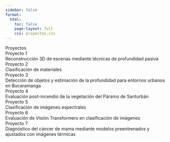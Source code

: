 ```yaml
---
sidebar: false
format:
  html:
    toc: false
    page-layout: full
    css: proyectos.css
---
```

<div class="page-title">Proyectos</div>

```{=html}

<div class="container">
  <div class="palette">
    <div class="color project1">
      <div class="content">
        <div class="title">Proyecto 1</div>
        <div class="description">Reconstrucción 3D de escenas mediante técnicas de profundidad pasiva</div>
      </div>
    </div>
    <div class="color project2">
      <div class="content">
        <div class="title">Proyecto 2</div>
        <div class="description">Clasificación de materiales</div>
      </div>
    </div>
    <div class="color project3">
      <div class="content">
        <div class="title">Proyecto 3</div>
        <div class="description">Detección de objetos y estimación de la profundidad para entornos urbanos en Bucaramanga</div>
      </div>
    </div>
    <div class="color project4">
      <div class="content">
        <div class="title">Proyecto 4</div>
        <div class="description">Evaluación post-incendio de la vegetación del Páramo de Santurbán</div>
      </div>
    </div>
    <div class="color project5">
      <div class="content">
        <div class="title">Proyecto 5</div>
        <div class="description">Clasificación de imágenes espectrales</div>
      </div>
    </div>
    <div class="color project6">
      <div class="content">
        <div class="title">Proyecto 6</div>
        <div class="description">Evaluación de Visión Transformers en clasificación de imágenes</div>
      </div>
    </div>
    <div class="color project7">
      <div class="content">
        <div class="title">Proyecto 7</div>
        <div class="description">Diagnóstico del cáncer de mama mediante modelos preentrenados y ajustados con imágenes térmicas</div>
      </div>
    </div>
  </div>
</div>




```